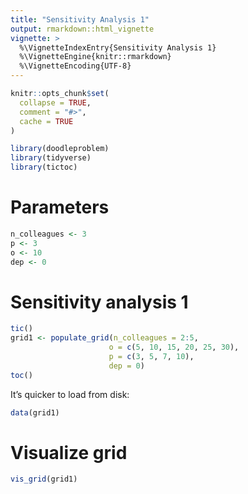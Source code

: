 ```yaml
---
title: "Sensitivity Analysis 1"
output: rmarkdown::html_vignette
vignette: >
  %\VignetteIndexEntry{Sensitivity Analysis 1}
  %\VignetteEngine{knitr::rmarkdown}
  %\VignetteEncoding{UTF-8}
---
```


```r
knitr::opts_chunk$set(
  collapse = TRUE,
  comment = "#>",
  cache = TRUE
)
```

```r
library(doodleproblem)
library(tidyverse)
library(tictoc)
```



# Parameters

```r
n_colleagues <- 3
p <- 3
o <- 10
dep <- 0
```






# Sensitivity analysis 1


```r
tic()
grid1 <- populate_grid(n_colleagues = 2:5, 
                      o = c(5, 10, 15, 20, 25, 30), 
                      p = c(3, 5, 7, 10), 
                      dep = 0)
toc()
```

It's quicker to load from disk:

```r
data(grid1)
```



# Visualize grid


```r
vis_grid(grid1)
```

